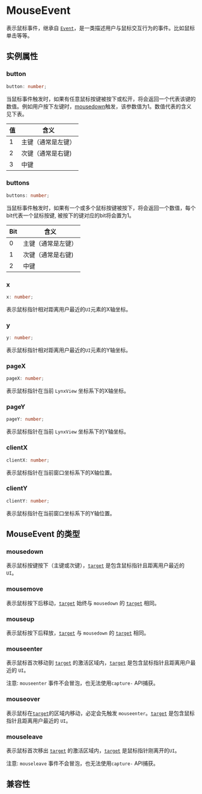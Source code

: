 # MouseEvent

表示鼠标事件，继承自 [`Event`](./event)，是一类描述用户与鼠标交互行为的事件。比如鼠标单击等等。

## 实例属性

### button

```ts
button: number;
```

当鼠标事件触发时，如果有任意鼠标按键被按下或松开，将会返回一个代表该键的数值。例如用户按下左键时，[mousedown](./mouse-event#mousedown)触发，该参数值为1。数值代表的含义见下表。

| 值  | 含义               |
| --- | ------------------ |
| 1   | 主键（通常是左键） |
| 2   | 次键（通常是右键)  |
| 3   | 中键               |

### buttons

```ts
buttons: number;
```

当鼠标事件触发时，如果有一个或多个鼠标按键被按下，将会返回一个数值，每个bit代表一个鼠标按键, 被按下的键对应的bit将会置为1。

| Bit | 含义               |
| --- | ------------------ |
| 0   | 主键（通常是左键） |
| 1   | 次键（通常是右键)  |
| 2   | 中键               |

### x

```ts
x: number;
```

表示鼠标指针相对距离用户最近的`UI`元素的X轴坐标。

### y

```ts
y: number;
```

表示鼠标指针相对距离用户最近的`UI`元素的Y轴坐标。

### pageX

```ts
pageX: number;
```

表示鼠标指针在当前 `LynxView` 坐标系下的X轴坐标。

### pageY

```ts
pageY: number;
```

表示鼠标指针在当前 `LynxView` 坐标系下的Y轴坐标。

### clientX

```ts
clientX: number;
```

表示鼠标指针在当前窗口坐标系下的X轴位置。

### clientY

```ts
clientY: number;
```

表示鼠标指针在当前窗口坐标系下的Y轴位置。

## MouseEvent 的类型

### mousedown

表示鼠标按键按下（主键或次键），[`target`](./event#target) 是包含鼠标指针且距离用户最近的 `UI`。

### mousemove

表示鼠标按下后移动，[`target`](./event#target) 始终与 `mousedown` 的 [`target`](./event#target) 相同。

### mouseup

表示鼠标按下后释放，[`target`](./event#target) 与 `mousedown` 的 [`target`](./event#target) 相同。

### mouseenter

表示鼠标首次移动到 [`target`](./event#target) 的激活区域内，[`target`](./event#target) 是包含鼠标指针且距离用户最近的 `UI`。

注意: `mouseenter` 事件不会冒泡，也无法使用`capture-` API捕获。

### mouseover

表示鼠标在[`target`](./event#target)的区域内移动，必定会先触发 `mouseenter`。[`target`](./event#target) 是包含鼠标指针且距离用户最近的 `UI`。

### mouseleave

表示鼠标首次移出 [`target`](./event#target) 的激活区域内，[`target`](./event#target) 是鼠标指针刚离开的`UI`。

注意: `mouseleave` 事件不会冒泡，也无法使用`capture-` API捕获。

## 兼容性


<LegacyCompatTable metadata="lynx-api/event/MouseEvent" />
